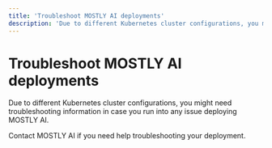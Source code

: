 ```yaml
---
title: 'Troubleshoot MOSTLY AI deployments'
description: 'Due to different Kubernetes cluster configurations, you might need to take into account our troubleshooting information in case you run into any issue deploying MOSTLY AI.'
---
```



# Troubleshoot MOSTLY AI deployments

Due to different Kubernetes cluster configurations, you might need troubleshooting information in case you run into any issue deploying MOSTLY AI.

<Callout type='info'>
Contact MOSTLY AI if you need help troubleshooting your deployment.
</Callout>

<Cards num={2}>
  <Cards.Card icon={KubernetesIcon()} title="Troubleshoot common deployment issues" href="troubleshoot/openshift" />
  <Cards.Card icon={OpenShiftIcon()} title="Troubleshoot OpenShift cluster deployments" href="troubleshoot/openshift" />
  <Cards.Card icon={AmazonEKSIcon()} title="Troubleshoot AWS EKS cluster deployments" href="troubleshoot/aws-eks" />
  <Cards.Card icon={AKSIcon()} title="Troubleshoot Azure AKS cluster deployments" href="troubleshoot/azure-aks" />
  <Cards.Card icon={MinikubeIcon()} title="Troubleshoot minikube cluster deployments" href="troubleshoot/minikube" />
</Cards>
